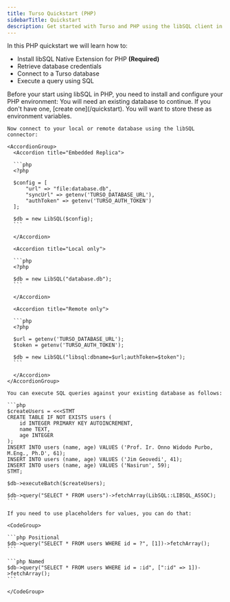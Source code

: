 ```yaml
---
title: Turso Quickstart (PHP)
sidebarTitle: Quickstart
description: Get started with Turso and PHP using the libSQL client in a few simple steps.
---
```


In this PHP quickstart we will learn how to:

- Install libSQL Native Extension for PHP **(Required)**
- Retrieve database credentials
- Connect to a Turso database
- Execute a query using SQL

<Steps>
  <Step title="Install libSQL Native Extension for PHP">
    Before your start using libSQL in PHP, you need to install and configure your PHP environment:
    <Snippet file="install-libsql-extension-php.mdx" />
  </Step>

  <Step title="Retrieve database credentials">
    You will need an existing database to continue. If you don't have one, [create one](/quickstart).
    <Snippet file="retrieve-database-credentials.mdx" />
    <Info>You will want to store these as environment variables.</Info>
  </Step>

  <Step title="Connect">

    Now connect to your local or remote database using the libSQL connector:

    <AccordionGroup>
      <Accordion title="Embedded Replica">

      ```php
      <?php

      $config = [
          "url" => "file:database.db",
          "syncUrl" => getenv('TURSO_DATABASE_URL'),
          "authToken" => getenv('TURSO_AUTH_TOKEN')
      ];

      $db = new LibSQL($config);
      ```

      </Accordion>

      <Accordion title="Local only">

      ```php
      <?php

      $db = new LibSQL("database.db");
      ```

      </Accordion>

      <Accordion title="Remote only">

      ```php
      <?php

      $url = getenv('TURSO_DATABASE_URL');
      $token = getenv('TURSO_AUTH_TOKEN');

      $db = new LibSQL("libsql:dbname=$url;authToken=$token");
      ```

      </Accordion>
    </AccordionGroup>

  </Step>

  <Step title="Execute">

    You can execute SQL queries against your existing database as follows:

    ```php
    $createUsers = <<<STMT
    CREATE TABLE IF NOT EXISTS users (
        id INTEGER PRIMARY KEY AUTOINCREMENT,
        name TEXT,
        age INTEGER
    );
    INSERT INTO users (name, age) VALUES ('Prof. Ir. Onno Widodo Purbo, M.Eng., Ph.D', 61);
    INSERT INTO users (name, age) VALUES ('Jim Geovedi', 41);
    INSERT INTO users (name, age) VALUES ('Nasirun', 59);
    STMT;

    $db->executeBatch($createUsers);

    $db->query("SELECT * FROM users")->fetchArray(LibSQL::LIBSQL_ASSOC);
    ```

    If you need to use placeholders for values, you can do that:

    <CodeGroup>

    ```php Positional
    $db->query("SELECT * FROM users WHERE id = ?", [1])->fetchArray();
    ```

    ```php Named
    $db->query("SELECT * FROM users WHERE id = :id", [":id" => 1])->fetchArray();
    ```

    </CodeGroup>

  </Step>
</Steps>
